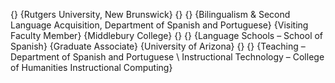 
\section{Appointments}

\cventry{2016 -- Present}
        {\mytitle}
        {Rutgers University, New Brunswick}
        {}
        {}
        {Bilingualism \& Second Language Acquisition, 
        Department of Spanish and Portuguese}
\cventry{2013 -- Present}
        {Visiting Faculty Member}
        {Middlebury College}
        {}
        {}
        {Language Schools -- School of Spanish}
\cventry{2010 -- 2016}
        {Graduate Associate}
        {University of Arizona}
        {}
        {}
        {Teaching -- Department of Spanish and Portuguese \\
        Instructional Technology -- College of Humanities Instructional Computing}



